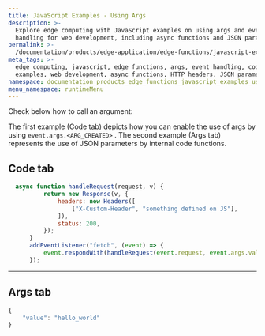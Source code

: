 ```yaml
---
title: JavaScript Examples - Using Args
description: >-
  Explore edge computing with JavaScript examples on using args and event
  handling for web development, including async functions and JSON parameters.
permalink: >-
  /documentation/products/edge-application/edge-functions/javascript-examples/using-args
meta_tags: >-
  edge computing, javascript, edge functions, args, event handling, code
  examples, web development, async functions, HTTP headers, JSON parameters
namespace: documentation_products_edge_functions_javascript_examples_using_args
menu_namespace: runtimeMenu
---
```


Check below how to call an argument:

The first example (Code tab) depicts how you can enable the use of args by using ``event.args.<ARG_CREATED>`` . The second example (Args tab) represents the use of JSON parameters by internal code functions.

## Code tab

```js
  async function handleRequest(request, v) {
          return new Response(v, {
              headers: new Headers([
                  ["X-Custom-Header", "something defined on JS"],
              ]),
              status: 200,
          });
      }
      addEventListener("fetch", (event) => {
          event.respondWith(handleRequest(event.request, event.args.value));
      });
```

---

## Args tab

```js
{
    "value": "hello_world"
}
```




